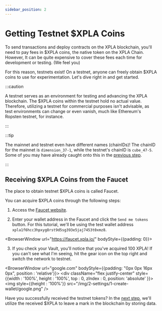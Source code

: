 ```yaml
---
sidebar_position: 2
---
```


# Getting Testnet $XPLA Coins


To send transactions and deploy contracts on the XPLA blockchain, you'll need to pay fees in $XPLA coins, the native token on the XPLA Chain. However, It can be quite expensive to cover these fees each time for development or testing. (We feel you)

For this reason, testnets exist! On a testnet, anyone can freely obtain $XPLA coins to use for experimentation. Let's dive right in and get started.

:::caution

A testnet serves as an environment for testing and advancing the XPLA blockchain. The $XPLA coins within the testnet hold no actual value. Therefore, utilizing a testnet for commercial purposes isn't advisable, as test environments can change or even vanish, much like Ethereum's Ropsten testnet, for instance.

:::

:::tip

The mainnet and testnet even have different names (chainIDs)! The chainID for the mainnet is `dimension_37-1`, while the testnet's chainID is `cube_47-5`. Some of you may have already caught onto this in the [previous step](/startlearning/settings/create-wallet/create-wallet-with-js#runjs).

:::

## Receiving $XPLA Coins from the Faucet

The place to obtain testnet $XPLA coins is called Faucet.

You can acquire $XPLA coins through the following steps:

1. Access the [Faucet website](https://faucet.xpla.io/).

2. Enter your wallet address in the Faucet and click the `Send me tokens` button. For this tutorial, we'll be using the test wallet address `xpla1f6hcc3hpxyg8rst9d5sg393e5jaj7453t0xmz8`.

<BrowserWindow url="https://faucet.xpla.io/" bodyStyle={{padding: 0}}>
<div className="flex justify-center" style={{backgroundColor : 'hsl(240, 20%, 97%)', position : 'relative'}}>
    <div style={{position : 'absolute', backgroundColor : '#031435', height : '29px', width : '100%', top : 0, zIndex : 0}} />
    <VaultImgCard style={{zIndex : 1}} imgSrc="/img/2-settings/1-create-wallet/faucet-example.png" />
</div>
</BrowserWindow>

3. If you check your Vault, you'll notice that you've acquired 100 XPLA! If you can't see what I'm seeing, hit the gear icon on the top right and switch the network to testnet.

<BrowserWindow url="google.com" bodyStyle={{padding: "0px 0px 16px 0px", position : 'relative'}}>
    <div className="flex justify-center" style={{width : '100%', height : '100%', top : 0, zIndex : 0, position: 'absolute' }}>
        <img  style={{height : '100%'}} src="/img/2-settings/1-create-wallet/google.png" />
    </div>
<div className="flex justify-end" style={{zIndex : 1,position:'relative'}}>
    <VaultImgCard imgSrc="/img/2-settings/1-create-wallet/get-token.png" />
</div>
</BrowserWindow>

Have you successfully received the testnet tokens? In the [next step](/startlearning/settings/create-testnet-transaction/send-tx), we'll utilize the received $XPLA to leave a mark in the blockchain by storing data.
